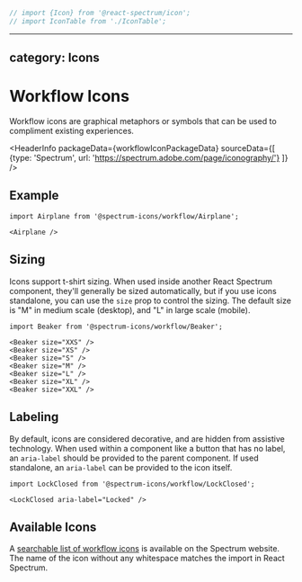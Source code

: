 <!-- Copyright 2020 Adobe. All rights reserved.
This file is licensed to you under the Apache License, Version 2.0 (the "License");
you may not use this file except in compliance with the License. You may obtain a copy
of the License at http://www.apache.org/licenses/LICENSE-2.0
Unless required by applicable law or agreed to in writing, software distributed under
the License is distributed on an "AS IS" BASIS, WITHOUT WARRANTIES OR REPRESENTATIONS
OF ANY KIND, either express or implied. See the License for the specific language
governing permissions and limitations under the License. -->



```jsx import
// import {Icon} from '@react-spectrum/icon';
// import IconTable from './IconTable';
```

---
category: Icons
---

# Workflow Icons

Workflow icons are graphical metaphors or symbols that can be used to compliment existing experiences.

<HeaderInfo
  packageData={workflowIconPackageData}
  sourceData={[
    {type: 'Spectrum', url: 'https://spectrum.adobe.com/page/iconography/'}
  ]} />

## Example

```tsx example
import Airplane from '@spectrum-icons/workflow/Airplane';

<Airplane />
```

## Sizing

Icons support t-shirt sizing. When used inside another React Spectrum component, they'll generally be sized automatically,
but if you use icons standalone, you can use the `size` prop to control the sizing. The default size is "M" in medium scale
(desktop), and "L" in large scale (mobile).

```tsx example
import Beaker from '@spectrum-icons/workflow/Beaker';

<Beaker size="XXS" />
<Beaker size="XS" />
<Beaker size="S" />
<Beaker size="M" />
<Beaker size="L" />
<Beaker size="XL" />
<Beaker size="XXL" />
```

## Labeling

By default, icons are considered decorative, and are hidden from assistive technology. When used within a component like a button
that has no label, an `aria-label` should be provided to the parent component. If used standalone, an `aria-label` can be provided
to the icon itself.

```tsx example
import LockClosed from '@spectrum-icons/workflow/LockClosed';

<LockClosed aria-label="Locked" />
```

## Available Icons

A [searchable list of workflow icons](https://spectrum.adobe.com/page/icons/) is available on the Spectrum website.
The name of the icon without any whitespace matches the import in React Spectrum.

<!-- ```tsx snippet
<IconTable iconPackage="workflow" />
``` -->
